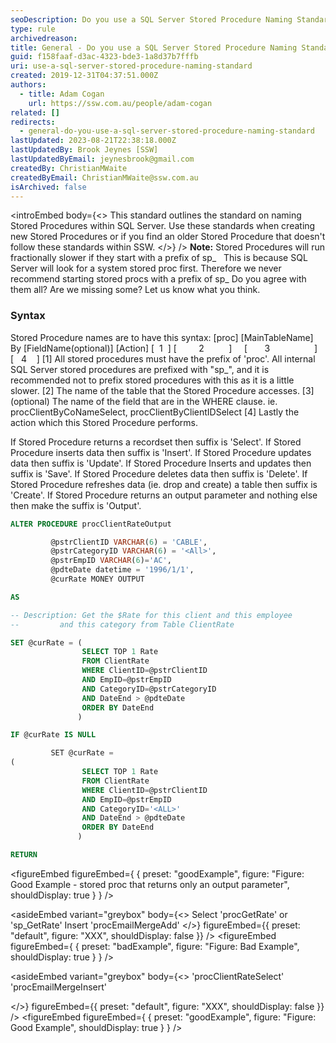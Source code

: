 ```yaml
---
seoDescription: Do you use a SQL Server Stored Procedure Naming Standard? A standard outlining naming conventions for stored procedures within SQL Server, including prefixing with 'proc', specifying table names and actions, and using consistent suffixes.
type: rule
archivedreason:
title: General - Do you use a SQL Server Stored Procedure Naming Standard?
guid: f158faaf-d3ac-4323-bde3-1a8d37b7fffb
uri: use-a-sql-server-stored-procedure-naming-standard
created: 2019-12-31T04:37:51.000Z
authors:
  - title: Adam Cogan
    url: https://ssw.com.au/people/adam-cogan
related: []
redirects:
  - general-do-you-use-a-sql-server-stored-procedure-naming-standard
lastUpdated: 2023-08-21T22:38:18.000Z
lastUpdatedBy: Brook Jeynes [SSW]
lastUpdatedByEmail: jeynesbrook@gmail.com
createdBy: ChristianMWaite
createdByEmail: ChristianMWaite@ssw.com.au
isArchived: false
---
```


<introEmbed
  body={<>
This standard outlines the standard on naming Stored Procedures within SQL Server. Use these standards when creating new Stored Procedures or if you find an older Stored Procedure that doesn't follow these standards within SSW.
  </>}
/>
**Note:** Stored Procedures will run fractionally slower if they start with a prefix of sp_   This is because SQL Server will look for a system stored proc first. Therefore we never recommend starting stored procs with a prefix of sp\_
Do you agree with them all? Are we missing some? Let us know what you think.

### Syntax

Stored Procedure names are to have this syntax:
[proc] [MainTableName] By [FieldName(optional)] [Action]
[  1  ] [         2          ]     [       3                  ] [   4    ]
[1] All stored procedures must have the prefix of 'proc'. All internal SQL Server stored procedures are prefixed with "sp\_", and it is recommended not to prefix stored procedures with this as it is a little slower.
[2] The name of the table that the Stored Procedure accesses.
[3] (optional) The name of the field that are in the WHERE clause. ie. procClientByCoNameSelect, procClientByClientIDSelect
[4] Lastly the action which this Stored Procedure performs.

If Stored Procedure returns a recordset then suffix is 'Select'.
If Stored Procedure inserts data then suffix is 'Insert'.
If Stored Procedure updates data then suffix is 'Update'.
If Stored Procedure Inserts and updates then suffix is 'Save'.
If Stored Procedure deletes data then suffix is 'Delete'.
If Stored Procedure refreshes data (ie. drop and create) a table then suffix is 'Create'.
If Stored Procedure returns an output parameter and nothing else then make the suffix is 'Output'.

```sql
ALTER PROCEDURE procClientRateOutput

         @pstrClientID VARCHAR(6) = 'CABLE',
         @pstrCategoryID VARCHAR(6) = '<All>',
         @pstrEmpID VARCHAR(6)='AC',
         @pdteDate datetime = '1996/1/1',
         @curRate MONEY OUTPUT

AS

-- Description: Get the $Rate for this client and this employee
--         and this category from Table ClientRate

SET @curRate = (
                SELECT TOP 1 Rate
                FROM ClientRate
                WHERE ClientID=@pstrClientID
                AND EmpID=@pstrEmpID
                AND CategoryID=@pstrCategoryID
                AND DateEnd > @pdteDate
                ORDER BY DateEnd
               )

IF @curRate IS NULL

         SET @curRate =
(
                SELECT TOP 1 Rate
                FROM ClientRate
                WHERE ClientID=@pstrClientID
                AND EmpID=@pstrEmpID
                AND CategoryID='<ALL>'
                AND DateEnd > @pdteDate
                ORDER BY DateEnd
               )

RETURN
```
<figureEmbed figureEmbed={ {
  preset: "goodExample",
  figure: "Figure: Good Example - stored proc that returns only an output parameter",
  shouldDisplay: true
} } />


<asideEmbed
  variant="greybox"
  body={<>
    Select 'procGetRate' or 'sp_GetRate'
Insert 'procEmailMergeAdd'
  </>}
  figureEmbed={{
    preset: "default",
    figure: "XXX",
    shouldDisplay: false
  }}
/>
<figureEmbed figureEmbed={ {
  preset: "badExample",
  figure: "Figure: Bad Example",
  shouldDisplay: true
} } />


<asideEmbed
  variant="greybox"
  body={<>
    'procClientRateSelect'
'procEmailMergeInsert'

  </>}
  figureEmbed={{
    preset: "default",
    figure: "XXX",
    shouldDisplay: false
  }}
/>
<figureEmbed figureEmbed={ {
  preset: "goodExample",
  figure: "Figure: Good Example",
  shouldDisplay: true
} } />
